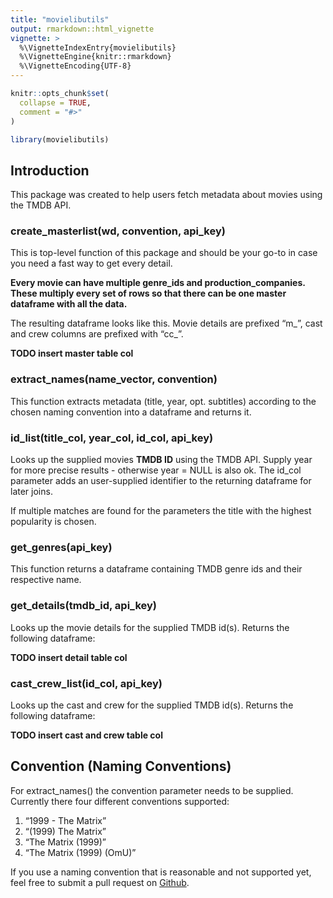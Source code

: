 ```yaml
---
title: "movielibutils"
output: rmarkdown::html_vignette
vignette: >
  %\VignetteIndexEntry{movielibutils}
  %\VignetteEngine{knitr::rmarkdown}
  %\VignetteEncoding{UTF-8}
---
```


```r
knitr::opts_chunk$set(
  collapse = TRUE,
  comment = "#>"
)
```

```r
library(movielibutils)
```

<!-- badges: start -->
<!-- badges: end -->

## Introduction

This package was created to help users fetch metadata about movies using the TMDB API.

### create_masterlist(wd, convention, api_key)

This is top-level function of this package and should be your go-to in case you need a fast way to get every detail.

**Every movie can have multiple genre_ids and production_companies. These multiply every set of rows so that there can be one master dataframe with all the data.**

The resulting dataframe looks like this. Movie details are prefixed "m_", cast and crew columns are prefixed with "cc_".

**TODO insert master table col**

### extract_names(name_vector, convention)

This function extracts metadata (title, year, opt. subtitles) according to the chosen naming convention into a dataframe and returns it. 

### id_list(title_col, year_col, id_col, api_key)

Looks up the supplied movies **TMDB ID** using the TMDB API. Supply year for more precise results - otherwise year = NULL is also ok.
The id_col parameter adds an user-supplied identifier to the returning dataframe for later joins.

If multiple matches are found for the parameters the title with the highest popularity is chosen.

### get_genres(api_key)

This function returns a dataframe containing TMDB genre ids and their respective name.

### get_details(tmdb_id, api_key) 

Looks up the movie details for the supplied TMDB id(s). Returns the following dataframe:

**TODO insert detail table col**

### cast_crew_list(id_col, api_key) 

Looks up the cast and crew for the supplied TMDB id(s). Returns the following dataframe:

**TODO insert cast and crew table col**

## Convention (Naming Conventions)

For extract_names() the convention parameter needs to be supplied.
Currently there four different conventions supported:

1. "1999 - The Matrix"
2. "(1999) The Matrix"
3. "The Matrix (1999)"
4. "The Matrix (1999) (OmU)"

If you use a naming convention that is reasonable and not supported yet, feel free to submit a pull request on [Github](https://github.com/tilschuenemann/movielibutils/pulls).
